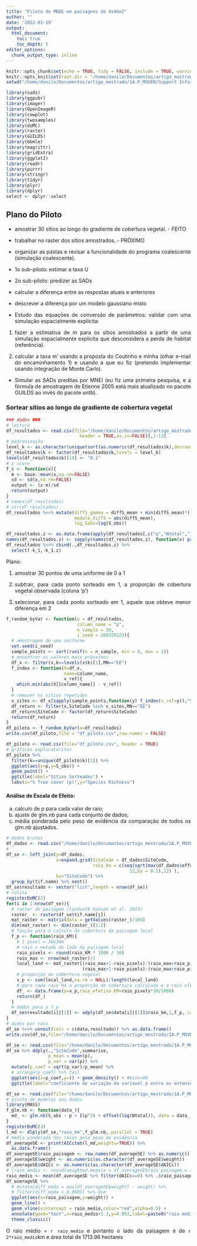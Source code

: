 ```yaml
---
title: "Piloto de MNEE em paisagens de 4x4km2"
author: ""
date: '2022-03-19'
output: 
  html_document:
    toc: true
    toc_depth: 5
editor_options: 
  chunk_output_type: inline
---
```


<style>
body {
text-align: justify}
</style>

```r
knitr::opts_chunk$set(echo = TRUE, tidy = FALSE, include = TRUE, warning = FALSE,cache = TRUE,message=FALSE,eval=TRUE)
knitr::opts_knit$set(root.dir = "/home/danilo/Documentos/artigo_mestrado/1A.P_MOVER/Support Information/")
setwd("/home/danilo/Documentos/artigo_mestrado/1A.P_MOVER/Support Information/")
```

```r
library(sads)
library(ggpubr)
library(imager)
library(OpenImageR)
library(cowplot)
library(twosamples)
library(doMC)
library(raster)
library(GUILDS)
library(bbmle)
library(magrittr)
library(gridExtra)
library(ggplot2)
library(readr)
library(purrr)
library(stringr)
library(tidyr)
library(plyr)
library(dplyr)
select <- dplyr::select
```


## Plano do Piloto

- amostrar 30 sítios ao longo do gradiente de cobertura vegetal. - FEITO  

- trabalhar no raster dos sítios amostrados. - PRÓXIMO  

- organizar as pastas e revisar a funcionalidade do programa coalescente (simulação coalescente).  

- 1o sub-piloto: estimar a taxa U  

- 2o sub-piloto: predizer as SADs  

- calcular a diferença entre as respostas atuais e anteriores  

- descrever a diferença por um modelo gaussiano misto  

- Estudo das equações de conversão de parâmetros: validar com uma simulação espacialmente explícita:  

1) fazer a estimativa de m para os sítios amostrados a partir de uma simulação espacialmente explícita que desconsidera a perda de habitat (referência).  

2) calcular a taxa m’ usando a proposta do Coutinho e minha (olhar e-mail do encaminhamento 1) e usando a que eu fiz (pretendo implementar usando integração de Monte Carlo).  

- Simular as SADs preditas por MNEI (eu fiz uma primeira pesquisa, e a fórmula de amostragem de Etienne 2005 está mais atualizado no pacote GUILDS ao invés do pacote untb).   

### Sortear sítios ao longo do gradiente de cobertura vegetal 

```r
### dados ###
# leitura
df_resultados <- read.csv(file="/home/danilo/Documentos/artigo_mestrado/1A.P_MOVER/simulacao_codigos_e_resultados/resultados/df_resultados.csv",
                            header = TRUE,as.is=FALSE)[,1:13]
# padronização
level_k <- as.character(unique(sort(as.numeric(df_resultados$k),decreasing = TRUE)))
df_resultados$k <- factor(df_resultados$k,levels = level_k)
levels(df_resultados$k)[19] <- "0.1"
# z score
f_z <- function(x){
  m <- base::mean(x,na.rm=FALSE)
  sd <- sd(x,na.rm=FALSE)
  output <- (x-m)/sd
  return(output)
} 
# names(df_resultados)
# str(df_resultados)
df_resultados %<>% mutate(diffS_gamma = diffS_mean + min(diffS_mean)*(-1) + 0.01,
                          modulo_diffS = abs(diffS_mean),
                          log_Sobs=log(S_obs))

df_resultados.z <- as.data.frame(apply(df_resultados[,c("p","Ntotal","log_Sobs","k_1","d_Lplot","d","modulo_diffS")],2,f_z))
names(df_resultados.z) <- sapply(names(df_resultados.z), function(x) paste0(x,".z"))
df_resultados %<>% cbind(.,df_resultados.z) %>% 
  select(-k_1,-k_1.z)
```

Plano:  
  
1) amostrar 30 pontos de uma uniforme de 0 a 1  

2) subtrair, para cada ponto sorteado em 1, a proporção de cobertura vegetal observada (coluna 'p')  

3) selecionar, para cada ponto sorteado em 1, aquele que obteve menor diferença em 2  


```r
f_random_byVar <- function(x = df_resultados,
                           column_name = "p", 
                           n_sample = 30, 
                           i_seed = 260320223){
  # amostragem de uma uniforme
  set.seed(i_seed)
  sample_points <- sort(runif(n = n_sample, min = 0, max = 1))
  # encontrar os valores mais próoximos
  df_x <- filter(x,k==levels(x$k)[1],MN=="EE")
  f_index <- function(X=df_x,
                      name=column_name,
                      v_ref){
    which.min(abs(X[[column_name]] - v_ref))
  }
  # remover os sítios repetidos
  v_sites <- df_x[sapply(sample_points,function(y) f_index(v_ref=y)),"SiteCode"] %>% unique
  df_return <- filter(x,SiteCode %in% v_sites,MN=="EE")
  df_return$SiteCode <- factor(df_return$SiteCode)
  return(df_return)
}
df_piloto <- f_random_byVar(x=df_resultados)
write.csv(df_piloto,file = "df_piloto.csv",row.names = FALSE)
```


```r
df_piloto <- read.csv(file="df_piloto.csv", header = TRUE)
# gráficos exploratóritos
df_piloto %>% 
  filter(k==unique(df_piloto$k)[1]) %>% 
  ggplot(aes(x=p,y=S_obs)) + 
  geom_point() +
  ggtitle(label="Sítios Sorteados") +
  labs(x="% Tree cover (p)",y="Species Richness")
```



#### Análise de Escala de Efeito:


a) calculo de p para cada valor de raio;  
b) ajuste de glm.nb para cada conjunto de dados;  
c) média ponderada pelo peso de evidência da comparação de todos os glm.nb ajustados.  

  
```r
# dados brutos
df_dados <- read.csv("/home/danilo/Documentos/artigo_mestrado/1A.P_MOVER/resultados_e_SI/tabelaSI1.csv",header = TRUE)
#
df_se <- left_join(y=df_dados,
                   x=expand.grid(SiteCode = df_dados$SiteCode,
                                 raio_km = c(seq(sqrt(max(df_dados$effort_ha)*0.01)+0.1,
                                               12,by = 0.1),12) ),
                   by="SiteCode") %>% 
  group_by(tif.name) %>% nest()
df_se$resultado <- vector("list",length = nrow(df_se))
# rotina
registerDoMC(2)
for(i in 1:nrow(df_se)){
  # raster de paisagem (landsat8 Hansen et al. 2013)
  raster_ <- raster(df_se$tif.name[i])
  mat_raster <- matrix(data = getValues(raster_)/100)
  dim(mat_raster) <- dim(raster_)[1:2]
  # função para o calculo da cobertura da paisagem local
  f_p <- function(raio_KM){
    # 1 pixel = 30x30m
    # raio = metade do lado da paisagem local
    raio_pixels <- round(raio_KM * 1000 / 30)
    raio_max <- nrow(mat_raster)/2
    local_land <- mat_raster[(raio_max+1-raio_pixels):(raio_max+raio_pixels),
                             (raio_max+1-raio_pixels):(raio_max+raio_pixels)]
    # proporção de cobertura vegetal
    v_p <- sum(local_land,na.rm = NULL)/length(local_land)
    # para cada raio há a proporção de cobertura calculada e o raio efetivo que depende do tamanho do pixel
    df_ <- data.frame(p=v_p,raio_efetivo.KM=raio_pixels*30/1000)
    return(df_)
  }
  # dados para a f_p
  df_se$resultado[i][[1]] <- adply(df_se$data[i][[1]]$raio_km,1,f_p,.id = NULL,.parallel = TRUE)
}
# dados por raio
df_se %<>% unnest(cols = c(data,resultado)) %>% as.data.frame()
write.csv(df_se,file="/home/danilo/Documentos/artigo_mestrado/1A.P_MOVER/resultados_e_SI/df_escalaEfeito.csv",row.names = FALSE)
```


```r
df_se <- read.csv(file="/home/danilo/Documentos/artigo_mestrado/1A.P_MOVER/resultados_e_SI/df_escalaEfeito.csv",header = T)
df_se %>% ddply(.,"SiteCode",summarise,
                p_mean = mean(p), 
                p_var = var(p)) %>% 
  mutate(p_coef = sqrt(p_var)/p_mean) %>% 
  # arrange(p_coef) %>% tail
  ggplot(aes(x=p_coef,y=)) + geom_density() + #bins=60 
  ggtitle(label="coeficiente de variação da variavel p entre as extensões espaciais")
```


```r
df_se <- read.csv(file="/home/danilo/Documentos/artigo_mestrado/1A.P_MOVER/resultados_e_SI/df_escalaEfeito.csv",header = T)
# ajuste de modelos aos dados
library(MASS)
f_glm.nb <- function(data_){
  md_ <- glm.nb(S_obs ~ p + I(p^2) + offset(log(Ntotal)), data = data_)
}
registerDoMC(3)
l_md <- dlply(df_se,"raio_km",f_glm.nb,.parallel = TRUE)
# média ponderada dos raios pelo peso de evidência
df_averageSE <- print(AICctab(l_md,weights=TRUE)) %>% 
  as.data.frame()
df_averageSE$raio_paisagem <- row.names(df_averageSE) %>% as.numeric()
df_averageSE$weight <- as.numeric(as.character(df_averageSE$weight))
df_averageSE$dAICc <- as.numeric(as.character(df_averageSE$dAICc))
# (raio_medio <- round(weighted.mean(x = df_averageSE$raio_paisagem,w = df_averageSE$weight),1))  
raio_medio <- mean(df_averageSE %>% filter(dAICc==0) %>% .$raio_paisagem)
df_averageSE %>% 
  # mutate(diff_moda = max(df_averageSE$weight) - weight) %>% 
  # filter(diff_moda < 0.0005) %>% dim
  ggplot(aes(x=raio_paisagem,y=weight)) +
  geom_line() + 
  geom_vline(xintercept = raio_medio,color="red",alpha=0.5) + 
  annotate(geom="text",x=raio_medio+1.3,y=0.002,label=paste0("raio médio = ",raio_medio," km"),size=3) +
  theme_classic()
```

  O raio médio = `r raio_medio` e portanto o lado da paisagem é de `r 2*raio_medio`km e área total de 1713.96 hectares